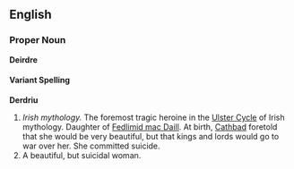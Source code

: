 {{Wikipedia}}
==English==
===Proper Noun===
'''Deirdre'''
====Variant Spelling====
'''Derdriu'''

#''Irish mythology.'' The foremost tragic heroine in the [[Ulster Cycle]] of Irish mythology. Daughter of [[Fedlimid mac Daill]]. At birth, [[Cathbad]] foretold that she would be very beautiful, but that kings and lords would go to war over her.  She committed suicide.
#A beautiful, but suicidal woman.